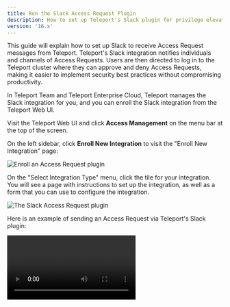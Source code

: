 ```yaml
---
title: Run the Slack Access Request Plugin
description: How to set up Teleport's Slack plugin for privilege elevation approvals.
version: '16.x'
---
```


This guide will explain how to set up Slack to receive Access Request messages
from Teleport. Teleport's Slack integration notifies individuals and channels of
Access Requests. Users are then directed to log in to the Teleport cluster where
they can approve and deny Access Requests, making it easier to implement security
best practices without compromising productivity.

<Accordion title="This integration is hosted on Teleport Cloud">
  In Teleport Team and Teleport Enterprise Cloud, Teleport manages the Slack integration for
  you, and you can enroll the Slack integration from the Teleport Web UI.

  Visit the Teleport Web UI and click **Access Management** on the menu bar at the
  top of the screen.

  On the left sidebar, click **Enroll New Integration** to visit the "Enroll New
  Integration" page:

  ![Enroll an Access Request plugin](/assets/enroll-336e8c2e41.png)

  On the "Select Integration Type" menu, click the tile for your integration. You
  will see a page with instructions to set up the integration, as well as a form
  that you can use to configure the integration.
</Accordion>

![The Slack Access Request plugin](/assets/diagram-258db6d174.png)

Here is an example of sending an Access Request via Teleport's Slack plugin:

<video controls>
  <source src="/assets/slack-789d16bd5d.mp4" type="video/mp4" />

  <source src="/assets/slack-168e42cd25.webm" type="video/webm" />

  Your browser does not support the video tag.
</video>

## Prerequisites

- Access to an Enterprise edition of Teleport running in your environment.

  For information about the differences between Teleport editions, see [Comparing
  editions](/docs/ver/16.x/choose-an-edition/introduction#comparing-editions).

- The Enterprise `tctl` admin tool and `tsh` client tool version >= 16.0.0-dev.

  You can verify the tools you have installed by running the following commands:

  ```code
  $ tctl version
  # Teleport Enterprise v16.0.0-dev go1.22

  $ tsh version
  # Teleport v16.0.0-dev go1.22
  ```

  You can download these tools by following the appropriate [Installation
  instructions](/docs/ver/16.x/installation#installation-instructions) for your environment and Teleport edition.

**Recommended:** Configure Machine ID to provide short-lived Teleport
credentials to the plugin. Before following this guide, follow a Machine ID
[deployment guide](/docs/ver/16.x/machine-id/deployment) to run the `tbot` binary on
your infrastructure.

- Slack admin privileges to create an app and install it to your workspace. Your
  Slack profile must have the "Workspace Owner" or "Workspace Admin" banner
  below your profile picture.
- Either a Linux host or Kubernetes cluster where you will run the Slack plugin.

To check that you can connect to your Teleport cluster, sign in with `tsh login`, then
verify that you can run `tctl` commands using your current credentials.
`tctl` is supported on macOS and Linux machines.

For example:

```code
$ tsh login --proxy=teleport.example.com --user=email@example.com
$ tctl status
# Cluster  teleport.example.com
# Version  16.0.0-dev
# CA pin   sha256:abdc1245efgh5678abdc1245efgh5678abdc1245efgh5678abdc1245efgh5678
```

If you can connect to the cluster and run the `tctl status` command, you can use your
current credentials to run subsequent `tctl` commands from your workstation.
If you host your own Teleport cluster, you can also run `tctl` commands on the computer that
hosts the Teleport Auth Service for full permissions.

## Step 1/8. Define RBAC resources

Before you set up the Slack plugin, you will need to enable Role Access Requests
in your Teleport cluster.

For the purpose of this guide, we will define an `editor-requester` role, which
can request the built-in `editor` role, and an `editor-reviewer` role that can
review requests for the `editor` role.

Create a file called `editor-request-rbac.yaml` with the following content:

```yaml
kind: role
version: v5
metadata:
  name: editor-reviewer
spec:
  allow:
    review_requests:
      roles: ['editor']
---
kind: role
version: v5
metadata:
  name: editor-requester
spec:
  allow:
    request:
      roles: ['editor']
      thresholds:
        - approve: 1
          deny: 1
```

Create the roles you defined:

```code
$ tctl create -f editor-request-rbac.yaml
role 'editor-reviewer' has been created
role 'editor-requester' has been created
```

Allow yourself to review requests by users with the `editor-requester` role by
assigning yourself the `editor-reviewer` role.

Assign the `editor-reviewer` role to your Teleport user by running the appropriate
commands for your authentication provider:

<Tabs>
  <Tab title="Local User">
    1. Retrieve your local user's roles as a comma-separated list:

       ```code
       $ ROLES=$(tsh status -f json | jq -r '.active.roles | join(",")')
       ```

    2. Edit your local user to add the new role:

       ```code
       $ tctl users update $(tsh status -f json | jq -r '.active.username') \
         --set-roles "${ROLES?},editor-reviewer"
       ```

    3. Sign out of the Teleport cluster and sign in again to assume the new role.
  </Tab>

  <Tab title="GitHub">
    1. Retrieve your `github` authentication connector:

       ```code
       $ tctl get github/github --with-secrets > github.yaml
       ```

       Note that the `--with-secrets` flag adds the value of `spec.signing_key_pair.private_key`
       to the `github.yaml` file. Because this key contains a sensitive value, you should remove the
       github.yaml file immediately after updating the resource.

    2. Edit `github.yaml`, adding `editor-reviewer` to the `teams_to_roles` section.

       The team you should map to this role depends on how you have designed your
       organization's role-based access controls (RBAC). However, the team must include your user account and
       should be the smallest team possible within your organization.

       Here is an example:

       ```diff
         teams_to_roles:
           - organization: octocats
             team: admins
             roles:
               - access
       +       - editor-reviewer
       ```

    3. Apply your changes:

       ```code
       $ tctl create -f github.yaml
       ```

    4. Sign out of the Teleport cluster and sign in again to assume the new role.
  </Tab>

  <Tab title="SAML">
    1. Retrieve your `saml`  configuration resource:

       ```code
       $ tctl get --with-secrets saml/mysaml > saml.yaml
       ```

       Note that the `--with-secrets` flag adds the value of `spec.signing_key_pair.private_key`
       to the `saml.yaml` file. Because this key contains a sensitive value, you should remove the
       saml.yaml file immediately after updating the resource.

    2. Edit `saml.yaml`, adding `editor-reviewer` to the `attributes_to_roles` section.

       The attribute you should map to this role depends on how you have designed your
       organization's role-based access controls (RBAC). However, the group must include your
       user account and should be the smallest group possible within your organization.

       Here is an example:

       ```diff
         attributes_to_roles:
           - name: "groups"
             value: "my-group"
             roles:
               - access
       +       - editor-reviewer
       ```

    3. Apply your changes:

       ```code
       $ tctl create -f saml.yaml
       ```

    4. Sign out of the Teleport cluster and sign in again to assume the new role.
  </Tab>

  <Tab title="OIDC">
    1. Retrieve your `oidc`  configuration resource:

       ```code
       $ tctl get oidc/myoidc --with-secrets > oidc.yaml
       ```

       Note that the `--with-secrets` flag adds the value of `spec.signing_key_pair.private_key`
       to the `oidc.yaml` file. Because this key contains a sensitive value, you should remove the
       oidc.yaml file immediately after updating the resource.

    2. Edit `oidc.yaml`, adding `editor-reviewer` to the `claims_to_roles` section.

       The claim you should map to this role depends on how you have designed your organization's
       role-based access controls (RBAC). However, the group must include your user account and
       should be the smallest group possible within your organization.

       Here is an example:

       ```diff
         claims_to_roles:
           - name: "groups"
             value: "my-group"
             roles:
               - access
       +       - editor-reviewer
       ```

    3. Apply your changes:

       ```code
       $ tctl create -f oidc.yaml
       ```

    4. Sign out of the Teleport cluster and sign in again to assume the new role.
  </Tab>
</Tabs>

Create a user called `myuser` who has the `editor-requester` role. This user
cannot edit your cluster configuration unless they request the `editor` role:

```code
$ tctl users add myuser --roles=editor-requester 
```

`tctl` will print an invitation URL to your terminal. Visit the URL and log in
as `myuser` for the first time, registering credentials as configured for your
Teleport cluster.

Later in this guide, you will have `myuser` request the `editor` role so you can
review the request using the Teleport plugin.

## Step 2/8. Install the Teleport Slack plugin

<Tabs>
  <Tab title="Download">
    We currently only provide `linux-amd64` binaries. You can also compile these
    plugins from source. You can run the plugin from a remote host or your local
    development machine.

    ```code
    $ curl -L -O https://get.gravitational.com/teleport-access-slack-v13.3.7-linux-amd64-bin.tar.gz
    $ tar -xzf teleport-access-slack-v13.3.7-linux-amd64-bin.tar.gz
    $ cd teleport-access-slack
    $ sudo ./install
    ```

    Make sure the binary is installed:

    ```code
    $ teleport-slack version
    teleport-slack v13.3.7 git:teleport-slack-v13.3.7-fffffffff go1.22
    ```
  </Tab>

  <Tab title="Docker Image">
    We currently only provide Docker images for `linux-amd64`.
    Pull the Docker image for the latest access request plugin by running the following command:

    ```code
    $ docker pull public.ecr.aws/gravitational/teleport-plugin-slack:13.3.7
    ```

    Make sure the plugin is installed by running the following command:

    ```code
    $ docker run public.ecr.aws/gravitational/teleport-plugin-slack:13.3.7 version
    teleport-slack v13.3.7 git:teleport-slack-v13.3.7-api/14.0.0-gd1e081e 1.22
    ```

    For a list of available tags, visit [Amazon ECR Public Gallery](https://gallery.ecr.aws/gravitational/teleport-plugin-slack).
  </Tab>

  <Tab title="From Source">
    To install from source you need `git` and `go` installed. If you do not have Go
    installed, visit the Go [downloads page](https://go.dev/dl/).

    ```code
    $ git clone https://github.com/gravitational/teleport-plugins.git
    $ cd teleport-plugins/access/slack
    $ make
    ```

    Move the `teleport-slack` binary into your PATH.

    Make sure the binary is installed:

    ```code
    $ teleport-slack version
    teleport-slack v13.3.7 git:teleport-slack-v13.3.7-fffffffff go1.22
    ```
  </Tab>

  <Tab title="Helm Chart">
    {/*TODO: Replace this with the following partial once we fix
    gravitational/docs#299:
    docs/pages/kubernetes-access/helm/includes/helm-repo-add.mdx*/}

    Allow Helm to install charts that are hosted in the Teleport Helm repository:

    ```code
    $ helm repo add teleport https://charts.releases.teleport.dev
    ```

    Update the cache of charts from the remote repository:

    ```code
    $ helm repo update
    ```
  </Tab>
</Tabs>

## Step 3/8. Create a user and role for the plugin

Teleport's Access Request plugins authenticate to your Teleport cluster as a
user with permissions to list and read Access Requests. This way, plugins can
retrieve Access Requests from the Teleport Auth Service and present them to
reviewers.

Define a user and role called `access-plugin` by adding the following content to
a file called `access-plugin.yaml`:

```yaml
kind: role
version: v5
metadata:
  name: access-plugin
spec:
  allow:
    rules:
      - resources: ['access_request']
        verbs: ['list', 'read']
      - resources: ['access_plugin_data']
        verbs: ['update']

      # In order to provide access list review reminders, permissions to list and read access lists
      # are necessary. This is currently only supported for a subset of plugins.
      - resources: ['access_list']
        verbs: ['list', 'read']

    # Optional: To display user-friendly names in resource-based Access
    # Requests instead of resource IDs, the plugin also needs permission
    # to list the resources being requested. Include this along with the
    # list-access-request-resources role definition.
    review_requests:
      preview_as_roles:
        - list-access-request-resources
---
kind: user
metadata:
  name: access-plugin
spec:
  roles: ['access-plugin']
version: v2
---
# Optional, for displaying friendly names of resources. Resource types and
# labels can be further limited to only the resources that access can be
# requested to.
kind: role
version: v5
metadata:
  name: list-access-request-resources
spec:
  allow:
    rules:
      - resources: ['node', 'app', 'db', 'kube_cluster']
        verbs: ['list', 'read']
    node_labels:
      '*': '*'
    kubernetes_labels:
      '*': '*'
    db_labels:
      '*': '*'
    app_labels:
      '*': '*'
    group_labels:
      '*': '*'
```

Create the user and role:

```code
$ tctl create -f access-plugin.yaml
```

As with all Teleport users, the Teleport Auth Service authenticates the
`access-plugin` user by issuing short-lived TLS credentials. In this case, we
will need to request the credentials manually by *impersonating* the
`access-plugin` role and user.

If you are running a self-hosted Teleport Enterprise deployment and are using
`tctl` from the Auth Service host, you will already have impersonation
privileges.

To grant your user impersonation privileges for `access-plugin`, define a role
called `access-plugin-impersonator` by pasting the following YAML document into
a file called `access-plugin-impersonator.yaml`:

```yaml
kind: role
version: v5
metadata:
  name: access-plugin-impersonator
spec:
  allow:
    impersonate:
      roles:
      - access-plugin
      users:
      - access-plugin
```

Create the `access-plugin-impersonator` role:

```code
$ tctl create -f access-plugin-impersonator.yaml
```

If you are providing identity files to the plugin with Machine ID, assign the
`access-plugin` role to the Machine ID bot user. Otherwise, assign this role to
the user you plan to use to generate credentials for the `access-plugin` role
and user:

Assign the `access-plugin-impersonator` role to your Teleport user by running the appropriate
commands for your authentication provider:

<Tabs>
  <Tab title="Local User">
    1. Retrieve your local user's roles as a comma-separated list:

       ```code
       $ ROLES=$(tsh status -f json | jq -r '.active.roles | join(",")')
       ```

    2. Edit your local user to add the new role:

       ```code
       $ tctl users update $(tsh status -f json | jq -r '.active.username') \
         --set-roles "${ROLES?},access-plugin-impersonator"
       ```

    3. Sign out of the Teleport cluster and sign in again to assume the new role.
  </Tab>

  <Tab title="GitHub">
    1. Retrieve your `github` authentication connector:

       ```code
       $ tctl get github/github --with-secrets > github.yaml
       ```

       Note that the `--with-secrets` flag adds the value of `spec.signing_key_pair.private_key`
       to the `github.yaml` file. Because this key contains a sensitive value, you should remove the
       github.yaml file immediately after updating the resource.

    2. Edit `github.yaml`, adding `access-plugin-impersonator` to the `teams_to_roles` section.

       The team you should map to this role depends on how you have designed your
       organization's role-based access controls (RBAC). However, the team must include your user account and
       should be the smallest team possible within your organization.

       Here is an example:

       ```diff
         teams_to_roles:
           - organization: octocats
             team: admins
             roles:
               - access
       +       - access-plugin-impersonator
       ```

    3. Apply your changes:

       ```code
       $ tctl create -f github.yaml
       ```

    4. Sign out of the Teleport cluster and sign in again to assume the new role.
  </Tab>

  <Tab title="SAML">
    1. Retrieve your `saml`  configuration resource:

       ```code
       $ tctl get --with-secrets saml/mysaml > saml.yaml
       ```

       Note that the `--with-secrets` flag adds the value of `spec.signing_key_pair.private_key`
       to the `saml.yaml` file. Because this key contains a sensitive value, you should remove the
       saml.yaml file immediately after updating the resource.

    2. Edit `saml.yaml`, adding `access-plugin-impersonator` to the `attributes_to_roles` section.

       The attribute you should map to this role depends on how you have designed your
       organization's role-based access controls (RBAC). However, the group must include your
       user account and should be the smallest group possible within your organization.

       Here is an example:

       ```diff
         attributes_to_roles:
           - name: "groups"
             value: "my-group"
             roles:
               - access
       +       - access-plugin-impersonator
       ```

    3. Apply your changes:

       ```code
       $ tctl create -f saml.yaml
       ```

    4. Sign out of the Teleport cluster and sign in again to assume the new role.
  </Tab>

  <Tab title="OIDC">
    1. Retrieve your `oidc`  configuration resource:

       ```code
       $ tctl get oidc/myoidc --with-secrets > oidc.yaml
       ```

       Note that the `--with-secrets` flag adds the value of `spec.signing_key_pair.private_key`
       to the `oidc.yaml` file. Because this key contains a sensitive value, you should remove the
       oidc.yaml file immediately after updating the resource.

    2. Edit `oidc.yaml`, adding `access-plugin-impersonator` to the `claims_to_roles` section.

       The claim you should map to this role depends on how you have designed your organization's
       role-based access controls (RBAC). However, the group must include your user account and
       should be the smallest group possible within your organization.

       Here is an example:

       ```diff
         claims_to_roles:
           - name: "groups"
             value: "my-group"
             roles:
               - access
       +       - access-plugin-impersonator
       ```

    3. Apply your changes:

       ```code
       $ tctl create -f oidc.yaml
       ```

    4. Sign out of the Teleport cluster and sign in again to assume the new role.
  </Tab>
</Tabs>

You will now be able to generate signed certificates for the `access-plugin`
role and user.

## Step 4/8. Export the access plugin identity

Give the plugin access to a Teleport identity file. We recommend using Machine
ID for this in order to produce short-lived identity files that are less
dangerous if exfiltrated, though in demo deployments, you can generate
longer-lived identity files with `tctl`:

<Tabs>
  <Tab title="Machine ID">
    Configure `tbot` with an output that will produce the credentials needed by
    the plugin. As the plugin will be accessing the Teleport API, the correct
    output type to use is `identity`.

    For this guide, the `directory` destination will be used. This will write these
    credentials to a specified directory on disk. Ensure that this directory can
    be written to by the Linux user that `tbot` runs as, and that it can be read by
    the Linux user that the plugin will run as.

    Modify your `tbot` configuration to add an `identity` output.

    If running `tbot` on a Linux server, use the `directory` output to write
    identity files to the `/opt/machine-id` directory:

    ```yaml
    outputs:
    - type: identity
      destination:
        type: directory
        # For this guide, /opt/machine-id is used as the destination directory.
        # You may wish to customize this. Multiple outputs cannot share the same
        # destination.
        path: /opt/machine-id
    ```

    If running `tbot` on Kubernetes, write the identity file to Kubernetes secret
    instead:

    ```yaml
    outputs:
      - type: identity
        destination:
          type: kubernetes_secret
          name: teleport-plugin-slack-identity
    ```

    If operating `tbot` as a background service, restart it. If running `tbot` in
    one-shot mode, execute it now.

    You should now see an `identity` file under `/opt/machine-id` or a Kubernetes
    secret named `teleport-plugin-slack-identity`. This contains the private key and signed
    certificates needed by the plugin to authenticate with the Teleport Auth
    Service.
  </Tab>

  <Tab title="Long-lived identity files">
    Like all Teleport users, `access-plugin` needs signed credentials in order to
    connect to your Teleport cluster. You will use the `tctl auth sign` command to
    request these credentials.

    The following `tctl auth sign` command impersonates the `access-plugin` user,
    generates signed credentials, and writes an identity file to the local
    directory:

    ```code
    $ tctl auth sign --user=access-plugin --out=identity
    ```

    The plugin connects to the Teleport Auth Service's gRPC endpoint over TLS.

    The identity file, `identity`, includes both TLS and SSH credentials. The
    plugin uses the SSH credentials to connect to the Proxy Service, which
    establishes a reverse tunnel connection to the Auth Service. The plugin
    uses this reverse tunnel, along with your TLS credentials, to connect to the
    Auth Service's gRPC endpoint.

    <Accordion title="Certificate Lifetime">
      By default, `tctl auth sign` produces certificates with a relatively short
      lifetime. For production deployments, we suggest using [Machine
      ID](/docs/ver/16.x/machine-id/introduction) to programmatically issue and renew
      certificates for your plugin. See our Machine ID [getting started
      guide](/docs/ver/16.x/machine-id/getting-started) to learn more.

      Note that you cannot issue certificates that are valid longer than your existing credentials.
      For example, to issue certificates with a 1000-hour TTL, you must be logged in with a session that is
      valid for at least 1000 hours. This means your user must have a role allowing
      a `max_session_ttl` of at least 1000 hours (60000 minutes), and you must specify a `--ttl`
      when logging in:

      ```code
      $ tsh login --proxy=teleport.example.com --ttl=60060
      ```
    </Accordion>

    If you are running the plugin on a Linux server, create a data directory
    to hold certificate files for the plugin:

    ```code
    $ sudo mkdir -p /var/lib/teleport/api-credentials
    $ sudo mv identity /var/lib/teleport/plugins/api-credentials
    ```

    If you are running the plugin on Kubernetes, Create a Kubernetes secret
    that contains the Teleport identity file:

    ```code
    $ kubectl -n teleport create secret generic --from-file=identity teleport-plugin-slack-identity
    ```

    Once the Teleport credentials expire, you will need to renew them by running the
    `tctl auth sign` command again.
  </Tab>
</Tabs>

## Step 5/8. Register a Slack app

The Access Request plugin for Slack receives Access Request events from the
Teleport Auth Service, formats them into Slack messages, and sends them to the
Slack API to post them in your workspace. For this to work, you must register a
new app with the Slack API.

### Create your app

Visit [https://api.slack.com/apps](https://api.slack.com/apps) to create a new
Slack app. Click "Create an App", then "From scratch". Fill in the form as shown
below:

![Create Slack App](/assets/Create-a-Slack-App-ee24822a33.png)

The "App Name" should be "Teleport". Click the "Development Slack Workspace"
dropdown and choose the workspace where you would like to see Access Request
messages.

### Generate an OAuth token with scopes

Next, configure your application to authenticate to the Slack API. We will do
this by generating an OAuth token that the plugin will present to the Slack API.

We will restrict the plugin to the narrowest possible permissions by using OAuth
scopes. The Slack plugin needs to post messages to your workspace. It also needs
to read usernames and email addresses in order to direct Access Request
notifications from the Auth Service to the appropriate Teleport users in Slack.

After creating your app, the Slack website will open a console where you can
specify configuration options. On the sidebar menu under "Features", click
"OAuth & Permissions".

Scroll to the "Scopes" section and click "Add an OAuth Scope" for each of the
following scopes:

- `chat:write`
- `incoming-webhook`
- `users:read`
- `users:read.email`

The result should look like this:

![API Scopes](/assets/api-scopes-49ae0afd3c.png)

After you have configured scopes for your plugin, scroll back to the top of the
OAuth & Permissions page, find the "OAuth Tokens for Your Workspace" section,
and click "Install to Workspace". You will see a summary of the permission you
configured for the Slack plugin earlier.

In "Where should Teleport post?", choose "Slackbot" as the default channel the
plugin will post to. The plugin will post here when sending direct messages.
Later in this guide, we will configure the plugin to post in other channels as
well.

After submitting this form, you will see an OAuth token in the "OAuth &
Permissions" tab under "Tokens for Your Workspace":

![OAuth Tokens](/assets/OAuth-ab2b4b7547.png)

You will use this token later when configuring the Slack plugin.

## Step 6/8. Configure the Teleport Slack plugin

At this point, the Teleport Slack plugin has the credentials it needs to
communicate with your Teleport cluster and the Slack API. In this step, you will
configure the Slack plugin to use these credentials. You will also configure the
plugin to notify the right Slack channels when it receives an Access Request
update.

### Create a configuration file

<Tabs>
  <Tab title="Executable or Docker">
    The Teleport Slack plugin uses a configuration file in TOML format. Generate a
    boilerplate configuration by running the following command (the plugin will not run
    unless the config file is in `/etc/teleport-slack.toml`):

    ```code
    $ teleport-slack configure | sudo tee /etc/teleport-slack.toml > /dev/null
    ```

    This should result in a configuration file like the one below:

    ```toml
    # Example Slack plugin configuration TOML file

    [teleport]

    # Teleport Auth/Proxy Server address.
    # addr = "example.com:3025"
    #
    # Should be port 3025 for Auth Server and 3080 or 443 for Proxy.
    # For Teleport Cloud, should be in the form "your-account.teleport.sh:443".

    # Credentials generated with `tctl auth sign`.
    #
    # When using --format=file:
    # identity = "/var/lib/teleport/plugins/slack/identity"   # Identity file
    # refresh_identity = true                                 # Refresh identity file on a periodic basis
    #
    # When using --format=tls:
    # client_key = "/var/lib/teleport/plugins/slack/auth.key" # Teleport TLS secret key
    # client_crt = "/var/lib/teleport/plugins/slack/auth.crt" # Teleport TLS certificate
    # root_cas = "/var/lib/teleport/plugins/slack/auth.cas"   # Teleport CA certs

    [slack]
    # Slack Bot OAuth token
    # You can also use an absolute path to a token file, e.g., 
    # "/var/lib/teleport/token"
    token = "xoxb-11xx"

    [role_to_recipients]
    # Map roles to recipients.
    #
    # Provide slack user_email/channel recipients for access requests for specific roles. 
    # role.suggested_reviewers will automatically be treated as additional email recipients.
    # "*" must be provided to match non-specified roles.
    #
    # "dev" = "devs-slack-channel"
    # "*" = ["admin@email.com", "admin-slack-channel"]

    [log]
    output = "stderr" # Logger output. Could be "stdout", "stderr" or "/var/lib/teleport/slack.log"
    severity = "INFO" # Logger severity. Could be "INFO", "ERROR", "DEBUG" or "WARN".

    ```
  </Tab>

  <Tab title="Helm Chart">
    The Slack Helm Chart uses a YAML values file to configure the plugin.
    On your local workstation, create a file called `teleport-slack-helm.yaml`
    based on the following example:

    ```toml
    teleport:
      # Teleport HTTPS Proxy Web Address, for Teleport Enterprise Cloud should be in the form "your-account.teleport.sh:443"
      address: "teleport.example.com:443"
      # Secret containing identity
      identitySecretName: teleport-plugin-slack-identity
      # Path within the secret containing the identity file.
      identitySecretPath: identity

    slack:
      token: "xoxb-11xx"  # Slack Bot OAuth token

    # Mapping from role to recipients
    roleToRecipients: []
      # "dev": "devs-slack-channel"
      # "*": ["admin@email.com", "admin-slack-channel"]

    ```
  </Tab>
</Tabs>

### Edit the configuration file

Open the configuration file created for the Teleport Slack plugin and update the following fields:

**`[teleport]`**

The Slack plugin uses this section to connect to your Teleport cluster:

<Tabs>
  <Tab title="Executable or Docker">
    **`addr`**: Include the hostname and HTTPS port of your Teleport Proxy Service
    or Teleport Enterprise Cloud tenant (e.g., `teleport.example.com:443` or
    `mytenant.teleport.sh:443`).

    **`identity`**: Fill this in with the path to the identity file you exported
    earlier.

    **`client_key`**, **`client_crt`**, **`root_cas`**: Comment these out, since we
    are not using them in this configuration.
  </Tab>

  <Tab title="Helm Chart">
    **`address`**: Include the hostname and HTTPS port of your Teleport Proxy Service
    or Teleport Enterprise Cloud tenant (e.g., `teleport.example.com:443` or
    `mytenant.teleport.sh:443`).

    **`identitySecretName`**: Fill in the `identitySecretName` field with the name
    of the Kubernetes secret you created earlier.

    **`identitySecretPath`**: Fill in the `identitySecretPath` field with the path
    of the identity file within the Kubernetes secret. If you have followed the
    instructions above, this will be `identity`.
  </Tab>
</Tabs>

If you are providing credentials to the plugin using a `tbot` binary that runs
on a Linux server, make sure the value of `identity` is the same as the path of
the identity file you configured `tbot` to generate, `/opt/machine-id/identity`.

Configure the plugin to periodically reload the identity file, ensuring that it
does not attempt to connect to the Teleport Auth Service with expired
credentials.

Add the following to the `teleport` section of the configuration:

```toml
refresh_identity = true
```

**`[slack]`**

`token`: Open [`https://api.slack.com/apps`](https://api.slack.com/apps), find
the Slack app you created earlier, navigate to the "OAuth & Permissions" tab,
copy the "Bot User OAuth Token", and paste it into this field.

**`[role_to_recipients]`**

The `role_to_recipients` map configure the channels that the Slack plugin will
notify when a user requests access to a specific role. When the Slack plugin
receives an Access Request from the Auth Service, it will look up the role being
requested and identify the Slack channels to notify.

<Tabs>
  <Tab title="Executable or Docker">
    Here is an example of a `role_to_recipients` map:

    ```toml
    [role_to_recipients]
    "*" = "admin-slack-channel"
    "dev" = ["dev-slack-channel", "admin-slack-channel"]
    "dba" = "alex@gmail.com"
    ```
  </Tab>

  <Tab title="Helm Chart">
    In our Helm chart, the `role_to_recipients` field is called `roleToRecipients`
    and uses the following format:

    ```yaml
    roleToRecipients:
      "*": "admin-slack-channel"
      "dev":
        - "dev-slack-channel"
        - "admin-slack-channel"
      "dba": "alex@gmail.com"
    ```
  </Tab>
</Tabs>

In the `role_to_recipients` map, each key is the name of a Teleport role. Each
value configures the Slack channel (or channels) to notify. The value can be a
single string or an array of strings. Each string must be either the name of a
Slack channel (including a user's direct message channel) or the email address
of a Slack user. If the recipient is an email address, the Slack plugin will
use that email address to look up a direct message channel.

The `role_to_recipients` map must also include an entry for `"*"`, which the
plugin looks up if no other entry matches a given role name. In the example
above, requests for roles aside from `dev` and `dba` will notify the
`admin-slack-channel` channel.

<Accordion title="Suggested reviewers">
  Users can suggest reviewers when they create an Access Request, e.g.,:

  ```code
  $ tsh request create --roles=dbadmin --reviewers=alice@example.com,ivan@example.com
  ```

  If an Access Request includes suggested reviewers, the Slack plugin will add
  these to the list of channels to notify. If a suggested reviewer is an email
  address, the plugin will look up the the direct message channel for that
  address and post a message in that channel.
</Accordion>

Configure the Slack plugin to notify you when a user requests the `editor` role
by adding the following to your `role_to_recipients` config (replace
`TELEPORT_USERNAME` with the user you assigned the `editor-reviewer` role
earlier):

<Tabs>
  <Tab title="Executable or Docker">
    ```toml
    [role_to_recipients]
    "*" = "access-requests"
    "editor" = "TELEPORT_USERNAME"
    ```
  </Tab>

  <Tab title="Helm Chart">
    ```yaml
    roleToRecipients:
      "*": "access-requests"
      "editor": "TELEPORT_USERNAME"
    ```
  </Tab>
</Tabs>

Either create an `access-requests` channel in your Slack workspace or rename the
value of the `"*"` key to an existing channel.

### Invite your Slack app

Once you have configured the channels that the Slack plugin will notify when it
receives an Access Request, you will need to ensure that the plugin can post in
those channels.

You have already configured the plugin to send direct messages as Slackbot. For
any other channel you mention in your `role_to_recipients` map, you will need
to invite the plugin to that channel. Navigate to each channel and enter `/invite
@teleport` in the message box.

## Step 7/8. Test your Slack app

Once Teleport is running, you've created the Slack app, and the plugin is
configured, you can now run the plugin and test the workflow.

<Tabs>
  <Tab title="Executable">
    Start the plugin:

    ```code
    $ teleport-slack start
    ```

    If everything works fine, the log output should look like this:

    ```code
    $ teleport-slack start
    INFO   Starting Teleport Access Slack Plugin 7.2.1: slack/app.go:80
    INFO   Plugin is ready slack/app.go:101
    ```
  </Tab>

  <Tab title="Docker">
    run the plugin:

    ```code
    $ docker run -v <path-to-config>:/etc/teleport-slack.toml public.ecr.aws/gravitational/teleport-plugin-slack:16.0.0-dev start
    ```
  </Tab>

  <Tab title="Helm Chart">
    Install the plugin:

    ```code
    $ helm upgrade --install teleport-plugin-slack teleport/teleport-plugin-slack --values teleport-slack-helm.yaml
    ```

    To inspect the plugin's logs, use the following command:

    ```code
    $ kubectl logs deploy/teleport-plugin-slack
    ```

    Debug logs can be enabled by setting `log.severity` to `DEBUG` in
    `teleport-slack-helm.yaml` and executing the `helm upgrade ...` command
    above again. Then you can restart the plugin with the following command:

    ```code
    $ kubectl rollout restart deployment teleport-plugin-slack
    ```
  </Tab>
</Tabs>

Create an Access Request and check if the plugin works as expected with the
following steps.

### Create an Access Request

<Tabs>
  <Tab title="As an Admin">
    A Teleport admin can create an Access Request for another user with `tctl`:

    ```code
    $ tctl request create myuser --roles=editor
    ```
  </Tab>

  <Tab title="As a User">
    Users can use `tsh` to create an Access Request and log in with approved roles:

    ```code
    $ tsh request create --roles=editor
    Seeking request approval... (id: 8f77d2d1-2bbf-4031-a300-58926237a807)
    ```
  </Tab>

  <Tab title="From the Web UI">
    Users can request access using the Web UI by visiting the "Access Requests"
    tab and clicking "New Request":

    ![Creating an Access Request using the Web UI](/assets/request-access-989f648dce.png)
  </Tab>
</Tabs>

The user you configured earlier to review the request should receive a direct
message from "Teleport" in Slack allowing them to visit a link in the Teleport
Web UI and either approve or deny the request.

### Resolve the request

Once you receive an Access Request message, click the link to visit Teleport and
approve or deny the request:

![Reviewing a request](/assets/review-request-a35de046df.png)

<Accordion title="Reviewing from the command line">
  You can also review an Access Request from the command line:

  <Tabs>
    <Tab title="As an Admin">
      ```code
      # Replace REQUEST_ID with the id of the request
      $ tctl request approve REQUEST_ID
      $ tctl request deny REQUEST_ID
      ```
    </Tab>

    <Tab title="As a User">
      ```code
      # Replace REQUEST_ID with the id of the request
      $ tsh request review --approve REQUEST_ID
      $ tsh request review --deny REQUEST_ID
      ```
    </Tab>
  </Tabs>
</Accordion>

Once the request is resolved, the Slack bot will add an emoji reaction of ✅ or
❌ to the Slack message for the Access Request, depending on whether the request
was approved or denied.

<Note>
  When the Slack plugin posts an Access Request notification to a channel, anyone
  with access to the channel can view the notification and follow the link. While
  users must be authorized via their Teleport roles to review Access Requests, you
  should still check the Teleport audit log to ensure that the right users are
  reviewing the right requests.

  When auditing Access Request reviews, check for events with the type `Access
  Request Reviewed` in the Teleport Web UI.
</Note>

## Step 8/8. Set up systemd

This section is only relevant if you are running the Teleport Slack plugin on a
Linux host.

In production, we recommend starting the Teleport plugin daemon via an init
system like systemd.  Here's the recommended Teleport plugin service unit file
for systemd:

```ini
[Unit]
Description=Teleport Slack Plugin
After=network.target

[Service]
Type=simple
Restart=on-failure
ExecStart=/usr/local/bin/teleport-slack start --config=/etc/teleport-slack.toml
ExecReload=/bin/kill -HUP $MAINPID
PIDFile=/run/teleport-slack.pid

[Install]
WantedBy=multi-user.target
```

Save this as `teleport-slack.service` in either `/usr/lib/systemd/system/` or
another [unit file load
path](https://www.freedesktop.org/software/systemd/man/systemd.unit.html#Unit%20File%20Load%20Path)
supported by systemd.

Enable and start the plugin:

```code
$ sudo systemctl enable teleport-slack
$ sudo systemctl start teleport-slack
```

## Next steps

- Read our guides to configuring [Resource Access
  Requests](/docs/ver/16.x/access-controls/access-requests/resource-requests) and [Role Access
  Requests](/docs/ver/16.x/access-controls/access-requests/role-requests) so you can get the most out
  of your Access Request plugins.
